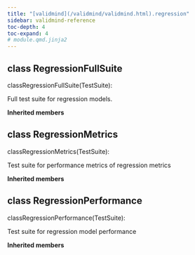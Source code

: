 ```yaml
---
title: "[validmind](/validmind/validmind.html).regression"
sidebar: validmind-reference
toc-depth: 4
toc-expand: 4
# module.qmd.jinja2
---
```


<!-- class.qmd.jinja2 -->

## [class]{.muted} RegressionFullSuite

<!-- signatures.jinja2 -->

::: {.signature}

<span class="kw">class</span><span class="name">RegressionFullSuite</span>(<span class="base">TestSuite</span>):

:::

<!-- docstring.jinja2 -->

Full test suite for regression models.

**Inherited members**

<!-- class.qmd.jinja2 -->

## [class]{.muted} RegressionMetrics

<!-- signatures.jinja2 -->

::: {.signature}

<span class="kw">class</span><span class="name">RegressionMetrics</span>(<span class="base">TestSuite</span>):

:::

<!-- docstring.jinja2 -->

Test suite for performance metrics of regression metrics

**Inherited members**

<!-- class.qmd.jinja2 -->

## [class]{.muted} RegressionPerformance

<!-- signatures.jinja2 -->

::: {.signature}

<span class="kw">class</span><span class="name">RegressionPerformance</span>(<span class="base">TestSuite</span>):

:::

<!-- docstring.jinja2 -->

Test suite for regression model performance

**Inherited members**

